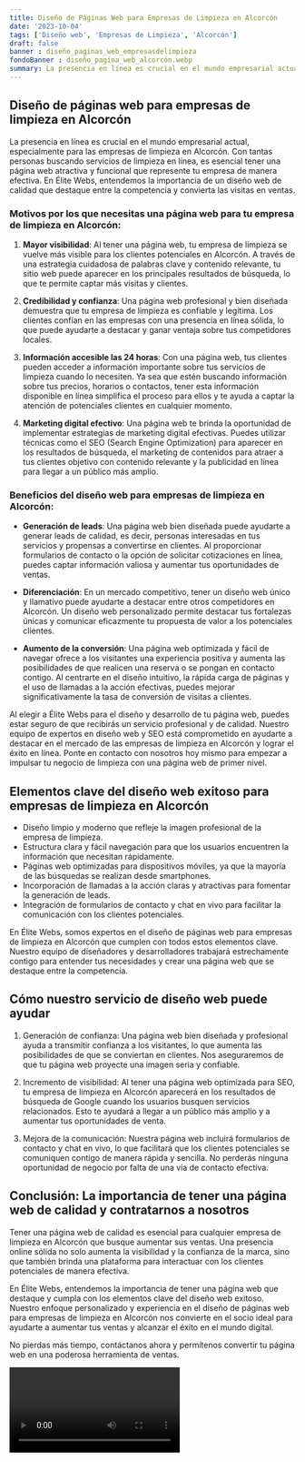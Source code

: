 ```yaml
---
title: Diseño de Páginas Web para Empresas de Limpieza en Alcorcón
date: '2023-10-04'
tags: ['Diseño web', 'Empresas de Limpieza', 'Alcorcón']
draft: false
banner : diseño_paginas_web_empresasdelimpieza
fondoBanner : diseño_pagina_web_alcorcón.webp
summary: La presencia en línea es crucial en el mundo empresarial actual, especialmente para las empresas de limpieza en Alcorcón. Con tantas personas buscando servicios de limpieza en línea, es esencial tener una página web atractiva y funcional que represente tu empresa de manera efectiva. En Élite Webs, entendemos la importancia de un diseño web de calidad que destaque entre la competencia y convierta las visitas en ventas.
---
```


## Diseño de páginas web para empresas de limpieza en Alcorcón

La presencia en línea es crucial en el mundo empresarial actual, especialmente para las empresas de limpieza en Alcorcón. Con tantas personas buscando servicios de limpieza en línea, es esencial tener una página web atractiva y funcional que represente tu empresa de manera efectiva. En Élite Webs, entendemos la importancia de un diseño web de calidad que destaque entre la competencia y convierta las visitas en ventas.

### Motivos por los que necesitas una página web para tu empresa de limpieza en Alcorcón:

1. **Mayor visibilidad**: Al tener una página web, tu empresa de limpieza se vuelve más visible para los clientes potenciales en Alcorcón. A través de una estrategia cuidadosa de palabras clave y contenido relevante, tu sitio web puede aparecer en los principales resultados de búsqueda, lo que te permite captar más visitas y clientes.

2. **Credibilidad y confianza**: Una página web profesional y bien diseñada demuestra que tu empresa de limpieza es confiable y legítima. Los clientes confían en las empresas con una presencia en línea sólida, lo que puede ayudarte a destacar y ganar ventaja sobre tus competidores locales.

3. **Información accesible las 24 horas**: Con una página web, tus clientes pueden acceder a información importante sobre tus servicios de limpieza cuando lo necesiten. Ya sea que estén buscando información sobre tus precios, horarios o contactos, tener esta información disponible en línea simplifica el proceso para ellos y te ayuda a captar la atención de potenciales clientes en cualquier momento.

4. **Marketing digital efectivo**: Una página web te brinda la oportunidad de implementar estrategias de marketing digital efectivas. Puedes utilizar técnicas como el SEO (Search Engine Optimization) para aparecer en los resultados de búsqueda, el marketing de contenidos para atraer a tus clientes objetivo con contenido relevante y la publicidad en línea para llegar a un público más amplio.

### Beneficios del diseño web para empresas de limpieza en Alcorcón:

- **Generación de leads**: Una página web bien diseñada puede ayudarte a generar leads de calidad, es decir, personas interesadas en tus servicios y propensas a convertirse en clientes. Al proporcionar formularios de contacto o la opción de solicitar cotizaciones en línea, puedes captar información valiosa y aumentar tus oportunidades de ventas.

- **Diferenciación**: En un mercado competitivo, tener un diseño web único y llamativo puede ayudarte a destacar entre otros competidores en Alcorcón. Un diseño web personalizado permite destacar tus fortalezas únicas y comunicar eficazmente tu propuesta de valor a los potenciales clientes.

- **Aumento de la conversión**: Una página web optimizada y fácil de navegar ofrece a los visitantes una experiencia positiva y aumenta las posibilidades de que realicen una reserva o se pongan en contacto contigo. Al centrarte en el diseño intuitivo, la rápida carga de páginas y el uso de llamadas a la acción efectivas, puedes mejorar significativamente la tasa de conversión de visitas a clientes.

Al elegir a Élite Webs para el diseño y desarrollo de tu página web, puedes estar seguro de que recibirás un servicio profesional y de calidad. Nuestro equipo de expertos en diseño web y SEO está comprometido en ayudarte a destacar en el mercado de las empresas de limpieza en Alcorcón y lograr el éxito en línea. Ponte en contacto con nosotros hoy mismo para empezar a impulsar tu negocio de limpieza con una página web de primer nivel.

<GifSeo />

<Cta />

## Elementos clave del diseño web exitoso para empresas de limpieza en Alcorcón

- Diseño limpio y moderno que refleje la imagen profesional de la empresa de limpieza.
- Estructura clara y fácil navegación para que los usuarios encuentren la información que necesitan rápidamente.
- Páginas web optimizadas para dispositivos móviles, ya que la mayoría de las búsquedas se realizan desde smartphones.
- Incorporación de llamadas a la acción claras y atractivas para fomentar la generación de leads.
- Integración de formularios de contacto y chat en vivo para facilitar la comunicación con los clientes potenciales.

En Élite Webs, somos expertos en el diseño de páginas web para empresas de limpieza en Alcorcón que cumplen con todos estos elementos clave. Nuestro equipo de diseñadores y desarrolladores trabajará estrechamente contigo para entender tus necesidades y crear una página web que se destaque entre la competencia.

## Cómo nuestro servicio de diseño web puede ayudar

1. Generación de confianza: Una página web bien diseñada y profesional ayuda a transmitir confianza a los visitantes, lo que aumenta las posibilidades de que se conviertan en clientes. Nos aseguraremos de que tu página web proyecte una imagen seria y confiable.

2. Incremento de visibilidad: Al tener una página web optimizada para SEO, tu empresa de limpieza en Alcorcón aparecerá en los resultados de búsqueda de Google cuando los usuarios busquen servicios relacionados. Esto te ayudará a llegar a un público más amplio y a aumentar tus oportunidades de venta.

3. Mejora de la comunicación: Nuestra página web incluirá formularios de contacto y chat en vivo, lo que facilitará que los clientes potenciales se comuniquen contigo de manera rápida y sencilla. No perderás ninguna oportunidad de negocio por falta de una vía de contacto efectiva.

## Conclusión: La importancia de tener una página web de calidad y contratarnos a nosotros

Tener una página web de calidad es esencial para cualquier empresa de limpieza en Alcorcón que busque aumentar sus ventas. Una presencia online sólida no solo aumenta la visibilidad y la confianza de la marca, sino que también brinda una plataforma para interactuar con los clientes potenciales de manera efectiva.

En Élite Webs, entendemos la importancia de tener una página web que destaque y cumpla con los elementos clave del diseño web exitoso. Nuestro enfoque personalizado y experiencia en el diseño de páginas web para empresas de limpieza en Alcorcón nos convierte en el socio ideal para ayudarte a aumentar tus ventas y alcanzar el éxito en el mundo digital.

No pierdas más tiempo, contáctanos ahora y permítenos convertir tu página web en una poderosa herramienta de ventas.

<Video />

<CtaBot job='Empresas de Limpieza' city='Alcorcón'/>

<Gmaps query='Alcorcón+españa+maps' />